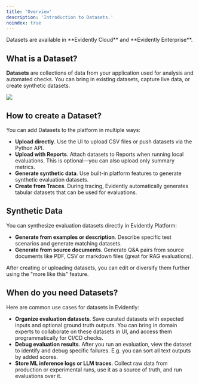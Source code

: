 ```yaml
---
title: 'Overview'
description: 'Introduction to Datasets.'
noindex: true
---
```


<Check>
  Datasets are available in **Evidently Cloud** and **Evidently Enterprise**.
</Check>

## What is a Dataset?

**Datasets** are collections of data from your application used for analysis and automated checks. You can bring in existing datasets, capture live data, or create synthetic datasets.

![](/images/dataset_llm.png)

## How to create a Dataset?

You can add Datasets to the platform in multiple ways:

* **Upload directly**. Use the UI to upload CSV files or push datasets via the Python API.
* **Upload with Reports**. Attach datasets to Reports when running local evaluations. This is optional—you can also upload only summary metrics.
* **Generate synthetic data**. Use built-in platform features to generate synthetic evaluation datasets.
* **Create from Traces**. During tracing, Evidently automatically generates tabular datasets that can be used for evaluations.

## Synthetic Data

You can synthesize evaluation datasets directly in Evidently Platform:

* **Generate from examples or description**. Describe specific test scenarios and generate matching datasets.
* **Generate from source documents**. Generate Q\&A pairs from source documents like PDF, CSV or markdown files (great for RAG evaluations).

After creating or uploading datasets, you can edit or diversify them further using the "more like this" feature.

## When do you need Datasets?

Here are common use cases for datasets in Evidently:

* **Organize evaluation datasets**. Save curated datasets with expected inputs and optional ground truth outputs. You can bring in domain experts to collaborate on these datasets in UI, and access them programmatically for CI/CD checks.
* **Debug evaluation results**. After you run an evaluation, view the dataset to identify and debug specific failures. E.g. you can sort all text outputs by added scores.
* **Store ML inference logs or LLM traces**. Collect raw data from production or experimental runs, use it as a source of truth, and run evaluations over it.